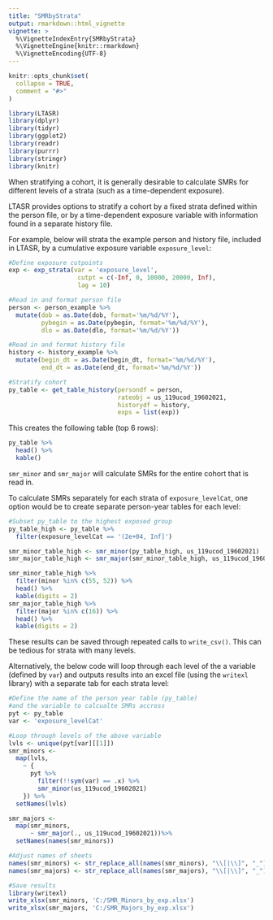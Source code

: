 ```yaml
---
title: "SMRbyStrata"
output: rmarkdown::html_vignette
vignette: >
  %\VignetteIndexEntry{SMRbyStrata}
  %\VignetteEngine{knitr::rmarkdown}
  %\VignetteEncoding{UTF-8}
---
```


```r
knitr::opts_chunk$set(
  collapse = TRUE,
  comment = "#>"
)
```

```r
library(LTASR)
library(dplyr)
library(tidyr)
library(ggplot2)
library(readr)
library(purrr)
library(stringr)
library(knitr)
```
When stratifying a cohort, it is generally desirable to calculate SMRs for different levels of a strata (such as a time-dependent exposure).  

LTASR provides options to stratify a cohort by a fixed strata defined within the person file, or by a time-dependent exposure variable with information found in a separate history file.  

For example, below will strata the example person and history file, included in LTASR, by a cumulative exposure variable `exposure_level`:  
```r
#Define exposure cutpoints
exp <- exp_strata(var = 'exposure_level',
                   cutpt = c(-Inf, 0, 10000, 20000, Inf),
                   lag = 10)

#Read in and format person file
person <- person_example %>%
  mutate(dob = as.Date(dob, format='%m/%d/%Y'),
         pybegin = as.Date(pybegin, format='%m/%d/%Y'),
         dlo = as.Date(dlo, format='%m/%d/%Y'))

#Read in and format history file
history <- history_example %>%
  mutate(begin_dt = as.Date(begin_dt, format='%m/%d/%Y'),
         end_dt = as.Date(end_dt, format='%m/%d/%Y')) 

#Stratify cohort
py_table <- get_table_history(persondf = person,
                              rateobj = us_119ucod_19602021,
                              historydf = history,
                              exps = list(exp))
```  
  
This creates the following table (top 6 rows):  
```r
py_table %>%
  head() %>%
  kable()
```  
  
`smr_minor` and `smr_major` will calculate SMRs for the entire cohort that is read in.  

To calculate SMRs separately for each strata of `exposure_levelCat`, one option would be to create separate person-year tables for each level:  
```r
#Subset py_table to the highest exposed group
py_table_high <- py_table %>%
  filter(exposure_levelCat == '(2e+04, Inf]')

smr_minor_table_high <- smr_minor(py_table_high, us_119ucod_19602021)
smr_major_table_high <- smr_major(smr_minor_table_high, us_119ucod_19602021)
```  
```r
smr_minor_table_high %>%
  filter(minor %in% c(55, 52)) %>%
  head() %>%
  kable(digits = 2)
smr_major_table_high %>%
  filter(major %in% c(16)) %>%
  head() %>%
  kable(digits = 2)
```  
These results can be saved through repeated calls to `write_csv()`. This can be tedious for strata with many levels.  

Alternatively, the below code will loop through each level of the a variable (defined by `var`) and outputs results into an excel file (using the `writexl` library) with a separate tab for each strata level:  
```r
#Define the name of the person year table (py_table)
#and the variable to calcualte SMRs accross
pyt <- py_table
var <- 'exposure_levelCat'

#Loop through levels of the above variable
lvls <- unique(pyt[var][[1]])
smr_minors <- 
  map(lvls,
    ~ {
      pyt %>%
        filter(!!sym(var) == .x) %>%
        smr_minor(us_119ucod_19602021)
    }) %>%
  setNames(lvls)

smr_majors <- 
  map(smr_minors,
      ~ smr_major(., us_119ucod_19602021))%>%
  setNames(names(smr_minors))

#Adjust names of sheets
names(smr_minors) <- str_replace_all(names(smr_minors), "\\[|\\]", "_")
names(smr_majors) <- str_replace_all(names(smr_majors), "\\[|\\]", "_")

#Save results 
library(writexl)
write_xlsx(smr_minors, 'C:/SMR_Minors_by_exp.xlsx')
write_xlsx(smr_majors, 'C:/SMR_Majors_by_exp.xlsx')
```
